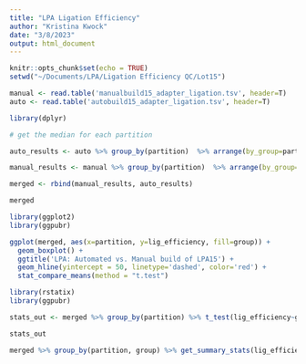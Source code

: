 ```yaml
---
title: "LPA Ligation Efficiency"
author: "Kristina Kwock"
date: "3/8/2023"
output: html_document
---
```


```r
knitr::opts_chunk$set(echo = TRUE)
setwd("~/Documents/LPA/Ligation Efficiency QC/Lot15")
```

```r
manual <- read.table('manualbuild15_adapter_ligation.tsv', header=T)
auto <- read.table('autobuild15_adapter_ligation.tsv', header=T)
```

```r
library(dplyr)

# get the median for each partition

auto_results <- auto %>% group_by(partition)  %>% arrange(by_group=partition)%>% mutate(median_lig_efficiency = median(lig_efficiency), group="auto")

manual_results <- manual %>% group_by(partition)  %>% arrange(by_group=partition)%>% mutate(median_lig_efficiency = median(lig_efficiency), group="manual")

merged <- rbind(manual_results, auto_results)

merged
```

```r
library(ggplot2)
library(ggpubr)

ggplot(merged, aes(x=partition, y=lig_efficiency, fill=group)) + 
  geom_boxplot() + 
  ggtitle('LPA: Automated vs. Manual build of LPA15') + 
  geom_hline(yintercept = 50, linetype='dashed', color='red') +
  stat_compare_means(method = "t.test") 
```


```r
library(rstatix)
library(ggpubr)

stats_out <- merged %>% group_by(partition) %>% t_test(lig_efficiency~group) %>% add_significance()

stats_out
```

```r
merged %>% group_by(partition, group) %>% get_summary_stats(lig_efficiency, type = "mean_sd")
```

